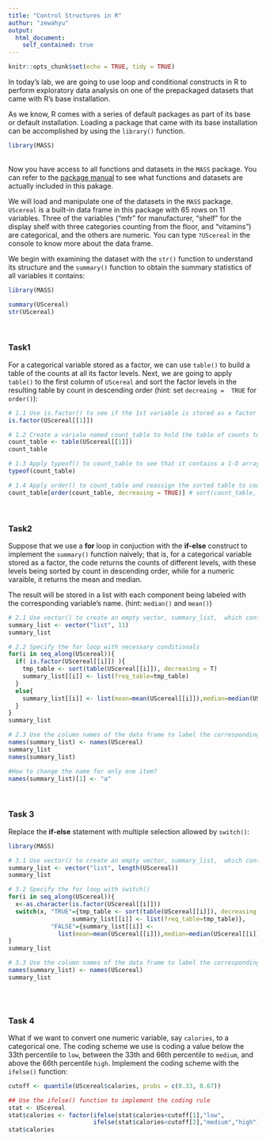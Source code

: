 ---
title: "Control Structures in R"
authur: "zewahyu"
output:
  html_document:
    self_contained: true
---

```{r setup, include=FALSE}
knitr::opts_chunk$set(echo = TRUE, tidy = TRUE)

```


In today's lab, we are going to use loop and conditional constructs in R to perform exploratory data analysis on one of the prepackaged datasets that came with R's base installation.


As we know, R comes with a series of default packages as part of its base or default installation. Loading a package that came with its base installation can be accomplished by using the `library()` function. 
 
```{r ex="data_import", type="sample-code"}
library(MASS)
```

<Br>
Now you have access to all functions and datasets in the `MASS` package. You can refer to the [package manual](https://cran.r-project.org/web/packages/MASS/) to see what functions and datasets are actually included in this pakage.


We will load and manipulate one of the datasets in the `MASS` package. `UScereal` is a built-in data frame in this package with 65 rows on 11 variables. Three of the variables ("mfr" for manufacturer, "shelf" for the display shelf with three categories counting from the floor, and "vitamins") are categorical, and the others are numeric. You can type `?UScereal` in the console to know more about the data frame.

We begin with examining the dataset with the `str()` function to understand its structure and the `summary()` function to obtain the summary statistics of all variables it contains:

```{r ex="data_summary", type="pre-exercise-code"}
library(MASS)
```

```{r ex="data_summary", type="sample-code", height="600"}
summary(UScereal)
str(UScereal)
```
<br>

### Task1 

For a categorical variable stored as a factor, we can use `table()` to build a table of the counts at all its factor levels. Next, we are going to apply `table()` to the first column of `UScereal` and sort the factor levels in the resulting table by count in descending order (hint: set `decreaing =  TRUE` for `order()`):   

```{r Task1, type="sample-code", height="600", echo=FALSE}

# 1.1 Use is.factor() to see if the 1st variable is stored as a factor in UScereal
is.factor(UScereal[[1]])

# 1.2 Create a variale named count_table to hold the table of counts temporarily for sorting 
count_table <- table(UScereal[[1]])
count_table

# 1.3 Apply typeof() to count_table to see that it contains a 1-D array of integer values
typeof(count_table)

# 1.4 Apply order() to count_table and reassign the sorted table to count_table
count_table[order(count_table, decreasing = TRUE)] # sort(count_table, decreasing = T)
```
<br>

### Task2

Suppose that we use a **for** loop in conjuction with the **if-else** construct to implement the `summary()` function naively; that is, for a categorical variable stored as a factor, the code returns the counts of different levels, with these levels being sorted by count in descending order, while for a numeric varaible, it returns the mean and median.

The result will be stored in a list with each component being labeled with the corresponding variable's name. (hint: `median()` and `mean()`)

```{r Task2, type="sample-code", height="600", echo=FALSE}


# 2.1 Use vector() to create an empty vector, summary_list,  which contains the same number of the elements as that of columns in UScereal and whose elements are lists.
summary_list <- vector("list", 11)
summary_list

# 2.2 Specify the for loop with necessary conditionals
for(i in seq_along(UScereal)){
  if( is.factor(UScereal[[i]]) ){
    tmp_table <- sort(table(UScereal[[i]]), decreasing = T)
    summary_list[[i]] <- list(freq_table=tmp_table)
  }
  else{
    summary_list[[i]] <- list(mean=mean(UScereal[[i]]),median=median(UScereal[[i]]))
  }
}
summary_list

# 2.3 Use the column names of the data frame to label the corresponding components in summary_list
names(summary_list) <- names(UScereal)
summary_list
names(summary_list)

#How to change the name for only one item?
names(summary_list)[1] <- "a"

```
<br>

### Task 3

Replace the **if-else** statement with multiple selection allowed by `switch()`:

```{r ex="exercise-3", type="pre-exercise-code"}
library(MASS)
```

```{r Task3, type="sample-code", height="600", echo=FALSE}

# 3.1 Use vector() to create an empty vector, summary_list,  which contains the same number of the elements as that of columns in UScereal and whose elements are lists.
summary_list <- vector("list", length(UScereal))
summary_list

# 3.2 Specify the for loop with switch()
for(i in seq_along(UScereal)){
  x<-as.character(is.factor(UScereal[[i]]))
  switch(x, "TRUE"={tmp_table <- sort(table(UScereal[[i]]), decreasing = T)
                  summary_list[[i]] <- list(freq_table=tmp_table)},
            "FALSE"={summary_list[[i]] <-
              list(mean=mean(UScereal[[i]]),median=median(UScereal[[i]]))} )
}
summary_list

# 3.3 Use the column names of the data frame to label the corresponding components in summary_list
names(summary_list) <- names(UScereal)
summary_list
  
```
<br>

### Task 4

What if we want to convert one numeric variable, say `calories`, to a categorical one. The coding scheme we use is coding a value below the 33th percentile to `low`, between the 33th and 66th percentile to `medium`, and above the 66th percentile `high`. Implement the coding scheme with the `ifelse()` function:


```{r ex="exercise-4", type="pre-exercise-code"}
cutoff <- quantile(UScereal$calories, probs = c(0.33, 0.67))

```

```{r Task4, type="sample-code", height="600", echo=FALSE}


## Use the ifelse() function to implement the coding rule
stat <- UScereal
stat$calories <- factor(ifelse(stat$calories<cutoff[1],"low",
                        ifelse(stat$calories<cutoff[2],"medium","high")))
stat$calories
```
